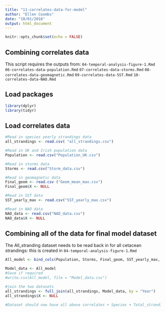 ```yaml
---
title: "11-correlates-data-for-model"
author: "Ellen Coombs"
date: "10/01/2018"
output: html_document
---
```


```r
knitr::opts_chunk$set(echo = FALSE)
```


## Combining correlates data 
This script requires the outputs from: 
`04-temporal-analysis-figure-1.Rmd`
`06-correlates-data-population.Rmd`
`07-correlates-data-storms.Rmd`
`08-correlates-data-geomagnetic.Rmd`
`09-correlates-data-SST.Rmd`
`10-correlates-data-NAO.Rmd`

## Load packages 
```r
library(dplyr)
library(tidyr)
```

## Load correlates data 
```r

#Read in species yearly strandings data 
all_strandings <- read.csv( "all_strandings.csv")

#Read in UK and Irish population data 
Population <- read.csv("Population_UK.csv")

#Read in storms data 
Storms <- read.csv("Storm_data.csv")

#Read in geomagnetic data 
Final_geom <- read.csv ("Geom_mean_max.csv")
Final_geom$X <- NULL

#Read in SST data 
SST_yearly_max <- read.csv("SST_yearly_max.csv")

#Read in NAO data 
NAO_data <- read.csv("NAO_data.csv")
NAO_data$X <- NULL

```

## Combining all of the data for final model dataset 
The All_stranding dataset needs to be read back in for all cetacean strandings: this is created in `04-temporal-analysis-figure-1.Rmd`
```r

All_model <- bind_cols(Population, Storms, Final_geom, SST_yearly_max, NAO_data)

Model_data <- All_model
#Save if required 
#write.csv(All_model, file = "Model_data.csv")

#join the two datasets
all_strandings <- full_join(all_strandings, Model_data, by = "Year")
all_strandings$X <- NULL

#Dataset should now have all above correlates + Species + Total_strandings 

```
 
